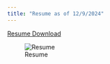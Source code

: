 ```yaml
---
title: "Resume as of 12/9/2024"
---
```

[Resume Download](Leonardo_torres_Resume.pdf)


![Resume](media/resume_leo.jpg)